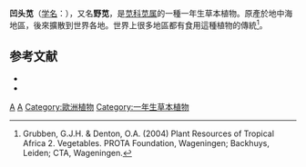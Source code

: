 {{Speciesbox 
| taxon = Amaranthus blitum 
| authority = L., 1753
| image = Amaranthus lividus (6896677687).jpg
}}

'''凹头苋'''（[[学名|学名]]：{{lang|la|''Amaranthus blitum''}}），又名'''野苋'''，是[[苋科|苋科]][[苋属|苋属]]的一種一年生草本植物。原產於地中海地區，後來擴散到世界各地。世界上很多地區都有食用這種植物的傳統<ref name="prota">Grubben, G.J.H. & Denton, O.A. (2004) Plant Resources of Tropical Africa 2. Vegetables. PROTA Foundation, Wageningen; Backhuys, Leiden; CTA, Wageningen.</ref>。

== 参考文献 ==
{{reflist}}
* {{FRPS|凹头苋}}
* {{TaiBNET| zh=凹葉野莧菜 | id=202673 | binomial=Amaranthus lividus | authority=L., 1753 | var= | accessdate=2013-01-24}}

{{Taxonbar|from=Q160572}}

{{DEFAULTSORT:Amaranthus blitum}}
[[Category:苋属|A]]
[[Category:_卡尔·林奈命名的生物分类|A]]
[[Category:歐洲植物|Category:歐洲植物]]
[[Category:一年生草本植物|Category:一年生草本植物]]
